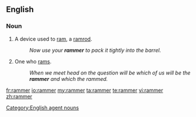 ==English==

===Noun===
{{en-noun}}

#A device used to [[ram]], a [[ramrod]].
#:''Now use your '''rammer''' to pack it tightly into the barrel.''
#One who [[ram]]s.
#:''When we meet head on the question will be which of us will be the '''rammer''' and which the rammed.''

[[Category:English agent nouns]]

[[fr:rammer]]
[[io:rammer]]
[[my:rammer]]
[[ta:rammer]]
[[te:rammer]]
[[vi:rammer]]
[[zh:rammer]]